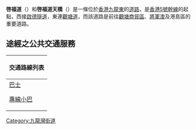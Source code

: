 {{Infobox Hong Kong Road
|   中文街道名稱    =  啓福道
|   英文街道名稱    =  Kai Fuk Road
|   圖片    =  File:Kai Fuk Road.jpg
|   圖片說明    = 啓福道
|   隸屬幹線     =  5
|   路段總長度    =  1.4
|   車速限制    =  70
|   行車線數量    = 4 線雙程
|   所在地區    =  [[九龍|東九龍]][[觀塘區|觀塘區]]
|   起點    =  [[觀塘|觀塘]][[觀塘道|觀塘道]]近[[牛頭角站|牛頭角站]]
|   終點    =  [[九龍灣|九龍灣]][[啟德隧道|啟德隧道]]東端入口
|   道路命名日期    =  
|   命名文件    = 
|   道路動工日期    =  
|   道路興建計劃    =  
|   道路舊名資料    =  
|   通車日期    =  1980年代
|   收費 = 
}}

'''啓福道'''（{{lang-en|'''Kai Fuk Road'''}}）和'''啓福道天橋'''（{{lang-en|'''Kai Fuk Road Flyover'''}}）是一條位於[[香港|香港]][[九龍東|九龍東]]的[[道路|道路]]，是[[香港5號幹線|香港5號幹線]]的起點，西接[[啟德隧道|啟德隧道]]，東連[[觀塘道|觀塘道]]，而該道路是前往[[觀塘商貿區|觀塘商貿區]]、[[將軍澳|將軍澳]]及港島區的重要道路。

==途經之公共交通服務==
{| class="mw-collapsible mw-collapsed wikitable" style="background:white; margin: 0 auto; width: auto;"  
! 交通路線列表
|-
|
;[[香港巴士|巴士]]
{{九龍新界巴士簡單列表|11X|13X|14X|15A|15X|28|38P|98D|98P|98R|213X|215P|215X|219X|224R|292P|296D|297|297P|795P|795X|796P|796R|N796|W2|X6C}}
{{過海隧道巴士簡單列表|101X|302|606X|608}}
;[[香港小巴|專線小巴]]
{{九龍專線小巴簡單列表|62S|89B}}
|}

{{香港5號幹線}}
[[Category:九龍灣街道|Category:九龍灣街道]]